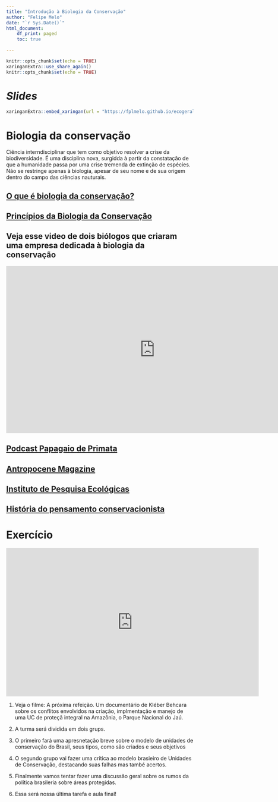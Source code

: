 ```yaml
---
title: "Introdução à Biologia da Conservação"
author: "Felipe Melo"
date: "`r Sys.Date()`"
html_document:
    df_print: paged
    toc: true
    
---
```


```r
knitr::opts_chunk$set(echo = TRUE)
xaringanExtra::use_share_again()
knitr::opts_chunk$set(echo = TRUE)
```

# *Slides* 

```r
xaringanExtra::embed_xaringan(url = "https://fplmelo.github.io/ecogeral2/slides/aula4_biocons.html#1", ratio = "16:9")

```

# Biologia da conservação

Ciência interndisciplinar que tem como objetivo resolver a crise da biodiversidade. É uma disciplina nova, surgidda à partir da constatação de que a humanidade passa por uma crise tremenda de extinção de espécies. Não se restringe apenas à biologia, apesar de seu nome e de sua origem dentro do campo das ciências nauturais.

## [O que é biologia da conservação?](https://www.oeco.org.br/dicionario-ambiental/28367-o-que-e-a-biologia-da-conservacao/#:~:text=Os%20bi%C3%B3logos%20da%20conserva%C3%A7%C3%A3o%20pesquisam,bem%2Destar%20da%20sociedade%20humana.)

## [Princípios da Biologia da Conservação](https://conbio.org/images/content_prof_dev/conservation_literacy_portuguese.pdf)

## Veja esse video de dois biólogos que criaram uma empresa dedicada à biologia da conservação

<iframe width="800" height="450" src="https://www.youtube.com/embed/WjJdvr12Y7Q" title="YouTube video player" frameborder="0" allow="accelerometer; autoplay; clipboard-write; encrypted-media; gyroscope; picture-in-picture" allowfullscreen></iframe>

## [Podcast Papagaio de Primata](https://biologiadaconservacao.com.br/papagaiodeprimata)

## [Antropocene Magazine](https://www.anthropocenemagazine.org/)

## [Instituto de Pesquisa Ecológicas](https://www.ipe.org.br/?gclid=CjwKCAjw3_KIBhA2EiwAaAAliqw-yD_l6hPNXm28xmGB9VKDd6aaW1QFnUsmjCv3ZUH8Gc8PUSY0ZhoCc1IQAvD_BwE)

## [História do pensamento conservacionista](https://www.scielo.br/j/his/a/LZyXDZjgmVh4ssHfPPNrGHd/?lang=pt)

# Exercício

<iframe width="680" height="400" src="https://www.youtube.com/embed/IrfLtP9C6K8" title="YouTube video player" frameborder="0" allow="accelerometer; autoplay; clipboard-write; encrypted-media; gyroscope; picture-in-picture" allowfullscreen></iframe>

1. Veja o filme: A próxima refeição. Um documentário de Kléber Behcara sobre os conflitos envolvidos na criação, implmentação e manejo de uma UC de proteçã integral na Amazônia, o Parque Nacional do Jaú.

1. A turma será dividida em dois grups. 

1. O primeiro fará uma apresnetação breve sobre o modelo de unidades de conservação do Brasil, seus tipos, como são criados e seus objetivos

1. O segundo grupo vai fazer uma crítica ao modelo brasieiro de Unidades de Conservação, destacando suas falhas mas també acertos.

1. Finalmente vamos tentar fazer uma discussão geral sobre os rumos da política brasileria sobre áreas protegidas. 

1. Essa será nossa última tarefa e aula final!
